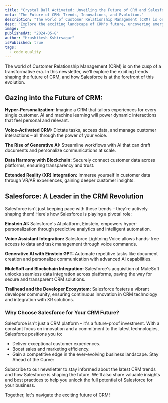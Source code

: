 ```yaml
---
title: "Crystal Ball Activated: Unveiling the Future of CRM and Salesforce's Leading Role"
meta: "The Future of CRM: Trends, Innovations, and Evolution."
description: "The world of Customer Relationship Management (CRM) is on the cusp of a transformative era. In this newsletter, we'll explore the exciting trends shaping the future of CRM, and how Salesforce is at the forefront of this evolution."
desc: "Explore the exciting landscape of CRM's future, uncovering emerging trends, disruptive innovations, and the evolutionary trajectories."
image: ""
publishedAt: "2024-05-8"
author: "Hrushikesh Kshirsagar"
isPublished: true
tags:
  - code quality
---
```


The world of Customer Relationship Management (CRM) is on the cusp of a transformative era. In this newsletter, we'll explore the exciting trends shaping the future of CRM, and how Salesforce is at the forefront of this evolution.

## Gazing into the Future of CRM:

**Hyper-Personalization:** Imagine a CRM that tailors experiences for every single customer. AI and machine learning will power dynamic interactions that feel personal and relevant.

**Voice-Activated CRM:** Dictate tasks, access data, and manage customer interactions – all through the power of your voice.

**The Rise of Generative AI:** Streamline workflows with AI that can draft documents and personalize communications at scale.

**Data Harmony with Blockchain:** Securely connect customer data across platforms, ensuring transparency and trust.

**Extended Reality (XR) Integration:** Immerse yourself in customer data through VR/AR experiences, gaining deeper customer insights.

## Salesforce: A Leader in the CRM Revolution

Salesforce isn't just keeping pace with these trends – they're actively shaping them! Here's how Salesforce is playing a pivotal role:

**Einstein AI:** Salesforce's AI platform, Einstein, empowers hyper-personalization through predictive analytics and intelligent automation.

**Voice Assistant Integration:** Salesforce Lightning Voice allows hands-free access to data and task management through voice commands.

**Generative AI with Einstein GPT:** Automate repetitive tasks like document creation and personalize communication with advanced AI capabilities.

**MuleSoft and Blockchain Integration:** Salesforce's acquisition of MuleSoft unlocks seamless data integration across platforms, paving the way for secure and transparent CRM solutions.

**Trailhead and the Developer Ecosystem:** Salesforce fosters a vibrant developer community, ensuring continuous innovation in CRM technology and integration with XR solutions.

### Why Choose Salesforce for Your CRM Future?

Salesforce isn't just a CRM platform – it's a future-proof investment. With a constant focus on innovation and a commitment to the latest technologies, Salesforce positions you to:

- Deliver exceptional customer experiences.
- Boost sales and marketing efficiency.
- Gain a competitive edge in the ever-evolving business landscape.
  Stay Ahead of the Curve:

Subscribe to our newsletter to stay informed about the latest CRM trends and how Salesforce is shaping the future. We'll also share valuable insights and best practices to help you unlock the full potential of Salesforce for your business.

Together, let's navigate the exciting future of CRM!

